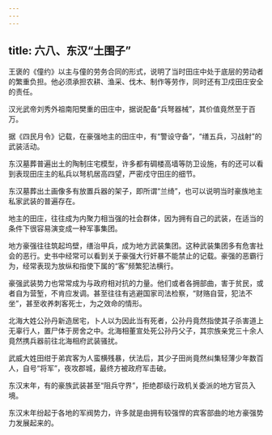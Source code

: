 ```yaml
---
---
---
```

title: 六八、东汉“土围子”
---



王褒的《僮约》以主与僮的劳务合同的形式，说明了当时田庄中处于底层的劳动者的繁重负担。他必须承担农耕、渔采、伐木、制作等劳作，同时还有卫戍田庄安全的责任。

汉光武帝刘秀外祖南阳樊重的田庄中，据说配备“兵弩器械”，其价值竟然至于百万。

据《四民月令》记载，在豪强地主的田庄中，有“警设守备”，“缮五兵，习战射”的武装活动。

东汉墓葬普遍出土的陶制庄宅模型，许多都有碉楼高墙等防卫设施，有的还可以看到表现田庄主的私兵以弩机居高四望，严密戍守田庄的细节。

东汉墓葬出土画像多有放置兵器的架子，即所谓“兰绮”，也可以说明当时豪族地主私家武装的普遍存在。

地主的田庄，往往成为内聚力相当强的社会群体，因为拥有自己的武装，在适当的条件下很容易演变成一种军事集团。

地方豪强往往筑起坞壁，缮治甲兵，成为地方武装集团。这种武装集团多有危害社会的恶行。史书中经常可以看到关于豪强大行奸暴不能禁止的记载。豪强的恶霸行为，经常表现为放纵和指使下属的“客”频繁犯法横行。

豪强武装势力也常常成为与政府相对抗的力量。他们或者各拥部曲，害于贫民，或者自为营堑，不肯应发调。甚至往往有逃避国家司法检察，“财赂自营，犯法不坐”，甚至收养刺客死士，为之效命的情形。

北海大姓公孙丹新造居宅，卜人以为因此当有死者，公孙丹竟然指使其子杀害道上无辜行人，置尸体于房舍之中。北海相董宣处死公孙丹父子，其宗族亲党三十余人竟然携兵器前往北海相府武装骚扰。

武威大姓田绀于弟宾客为人蛮横残暴，伏法后，其少子田尚竟然纠集轻薄少年数百人，自号“将军”，夜攻郡城，最终方被政府军击破。

东汉末年，有的豪族武装甚至“阻兵守界”，拒绝郡级行政机关委派的地方官员入境。

东汉末年纷起于各地的军阀势力，许多就是由拥有较强悍的宾客部曲的地方豪强势力发展起来的。